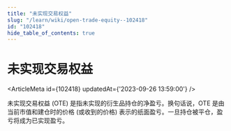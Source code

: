 ```yaml
---
title: "未实现交易权益"
slug: "/learn/wiki/open-trade-equity--102418"
id: "102418"
hide_table_of_contents: true
---
```



# 未实现交易权益

<ArticleMeta id={102418} updatedAt={'2023-09-26 13:59:00'} />
<div className='border-solid border-b border-t-0 my-4 border-[var(--ifm-color-gray-300)]' />

未实现交易权益 (OTE) 是指未实现的衍生品持仓的净盈亏。换句话说，OTE 是由当前市值和建仓时的价格 (或收到的价格) 表示的纸面盈亏。一旦持仓被平仓，盈亏将成为已实现盈亏。

